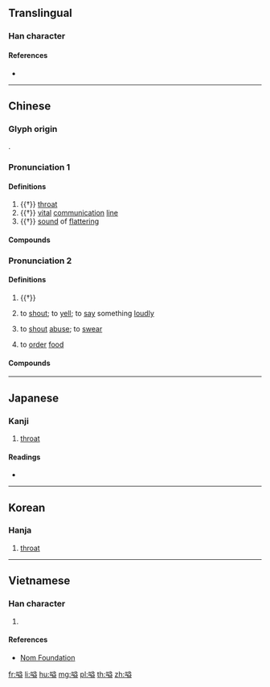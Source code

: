 {{character info/new}}
==Translingual==

===Han character===
{{Han char|rn=30|rad=口|as=10|sn=13|four=68017|canj=RTCT|ids=⿰口益}}

====References====
* {{Han ref|kx=0202.190|dkj=04063|dj=0424.420|hdz=10670.100|uh=55CC|ud=21964|bh=DCCC|bd=56524}}

----

==Chinese==
{{zh-forms}}

===Glyph origin===
{{Han etym}}
{{Han compound|口|益|ls=psc|c1=s|c2=p}}.

===Pronunciation 1===
{{zh-pron
|m=yì
|c=jik1
|w=4iq
|mc=y
|oc=y
|cat=n
}}

====Definitions====
{{zh-hanzi}}

# {{†}} [[throat]]
# {{†}} {{lb|zh|figurative}} [[vital]] [[communication]] [[line]]
# {{†}} [[sound]] of [[flattering]]

====Compounds====
{{zh-der|嗌塞}}

===Pronunciation 2===
{{zh-pron
|m=ài
|c=aai3
|cat=v
}}

====Definitions====
{{zh-hanzi}}

# {{†}} {{n-g|Ancient [[秦|Qin]]–[[晉|Jin]] dialect for {{zh-l|噎|to [[choke]]}}.}}
# {{lb|zh|Cantonese}} to [[shout]]; to [[yell]]; to [[say]] something [[loudly]]
#: {{zh-x|你 嗌 乜 呀？|What are you '''yelling''' for?|C}}
# {{lb|zh|Cantonese}} to [[shout]] [[abuse]]; to [[swear]]
# {{lb|zh|Cantonese}} to [[order]] [[food]]
#: {{zh-x|嗌 外賣|to '''order''' takeaway|C}}

====Compounds====
{{zh-der|嗌交|散嗌|嗌街婆|嗌街|嗌生嗌死|嗌生晒|嗌霎|嗌數|嗌通街|嗌到拆天|嗌嘢食|大嗌}}

----

==Japanese==

===Kanji===
{{ja-kanji|grade=|rs=口10}}

# [[throat]]

====Readings====
* {{ja-readings|on=[[えき]] (eki), [[やく]] (yaku), [[あく]] (aku), [[あい]] (ai), [[えい]] (ei)|kun=[[のど]] (nodo)}}

----

==Korean==

===Hanja===
{{ko-hanja|hangeul=[[익]], [[애]], [[악]]|rv=ig, ae, ak|mr=ig, ae, ak}}

# [[throat]]

----

==Vietnamese==

===Han character===
{{vi-hantu|[[nhiếc]], [[ách]]|rs=口10}}

# {{defn|lang=vi|sort=口10}}

====References====
* [http://nomfoundation.org/common/nom_details.php?codepoint=55cc Nom Foundation]

[[fr:嗌]]
[[li:嗌]]
[[hu:嗌]]
[[mg:嗌]]
[[pl:嗌]]
[[th:嗌]]
[[zh:嗌]]